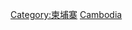 {{catmore}}
{{Commonscat|Transport in Cambodia}}

[[Category:柬埔寨|Category:柬埔寨]]
[[Category:亚洲各国交通|Cambodia]]